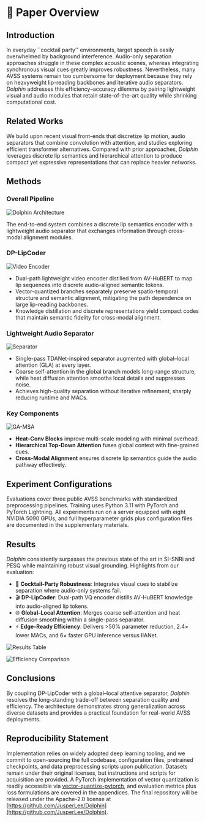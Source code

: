 # 📄 Paper Overview

## Introduction

In everyday ``cocktail party'' environments, target speech is easily overwhelmed by background interference. Audio-only separation approaches struggle in these complex acoustic scenes, whereas integrating synchronous visual cues greatly improves robustness. Nevertheless, many AVSS systems remain too cumbersome for deployment because they rely on heavyweight lip-reading backbones and iterative audio separators. *Dolphin* addresses this efficiency–accuracy dilemma by pairing lightweight visual and audio modules that retain state-of-the-art quality while shrinking computational cost.

## Related Works

We build upon recent visual front-ends that discretize lip motion, audio separators that combine convolution with attention, and studies exploring efficient transformer alternatives. Compared with prior approaches, *Dolphin* leverages discrete lip semantics and hierarchical attention to produce compact yet expressive representations that can replace heavier networks.

## Methods

### Overall Pipeline

![Dolphin Architecture](/Dolphin/overall-pipeline.png)

The end-to-end system combines a discrete lip semantics encoder with a lightweight audio separator that exchanges information through cross-modal alignment modules.

### DP-LipCoder

![Video Encoder](/Dolphin/video-ae.png)

- Dual-path lightweight video encoder distilled from AV-HuBERT to map lip sequences into discrete audio-aligned semantic tokens.
- Vector-quantized branches separately preserve spatio-temporal structure and semantic alignment, mitigating the path dependence on large lip-reading backbones.
- Knowledge distillation and discrete representations yield compact codes that maintain semantic fidelity for cross-modal alignment.

### Lightweight Audio Separator

![Separator](/Dolphin/separator.png)

- Single-pass TDANet-inspired separator augmented with global–local attention (GLA) at every layer.
- Coarse self-attention in the global branch models long-range structure, while heat diffusion attention smooths local details and suppresses noise.
- Achieves high-quality separation without iterative refinement, sharply reducing runtime and MACs.

### Key Components

![GA-MSA](/Dolphin/ga-msa.png)

- **Heat-Conv Blocks** improve multi-scale modeling with minimal overhead.
- **Hierarchical Top-Down Attention** fuses global context with fine-grained cues.
- **Cross-Modal Alignment** ensures discrete lip semantics guide the audio pathway effectively.

## Experiment Configurations

Evaluations cover three public AVSS benchmarks with standardized preprocessing pipelines. Training uses Python 3.11 with PyTorch and PyTorch Lightning. All experiments run on a server equipped with eight NVIDIA 5090 GPUs, and full hyperparameter grids plus configuration files are documented in the supplementary materials.

## Results

*Dolphin* consistently surpasses the previous state of the art in SI-SNRi and PESQ while maintaining robust visual grounding. Highlights from our evaluation:

- 🥂 **Cocktail-Party Robustness**: Integrates visual cues to stabilize separation where audio-only systems fail.
- 🎬 **DP-LipCoder**: Dual-path VQ encoder distills AV-HuBERT knowledge into audio-aligned lip tokens.
- 🌐 **Global–Local Attention**: Merges coarse self-attention and heat diffusion smoothing within a single-pass separator.
- ⚡ **Edge-Ready Efficiency**: Delivers >50% parameter reduction, 2.4× lower MACs, and 6× faster GPU inference versus IIANet.

![Results Table](/Dolphin/results.png)

![Efficiency Comparison](/Dolphin/efficiency_comparison.png)

## Conclusions

By coupling DP-LipCoder with a global–local attentive separator, *Dolphin* resolves the long-standing trade-off between separation quality and efficiency. The architecture demonstrates strong generalization across diverse datasets and provides a practical foundation for real-world AVSS deployments.

## Reproducibility Statement

Implementation relies on widely adopted deep learning tooling, and we commit to open-sourcing the full codebase, configuration files, pretrained checkpoints, and data preprocessing scripts upon publication. Datasets remain under their original licenses, but instructions and scripts for acquisition are provided. A PyTorch implementation of vector quantization is readily accessible via [vector-quantize-pytorch](https://pypi.org/project/vector-quantize-pytorch/), and evaluation metrics plus loss formulations are covered in the appendices. The final repository will be released under the Apache-2.0 license at [https://github.com/JusperLee/Dolphin](https://github.com/JusperLee/Dolphin).
